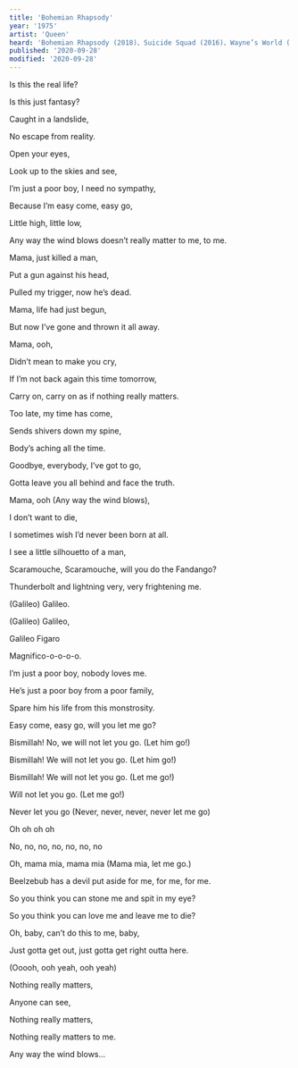 ```yaml
---
title: 'Bohemian Rhapsody'
year: '1975'
artist: 'Queen'
heard: 'Bohemian Rhapsody (2018)、Suicide Squad (2016)、Wayne’s World (1992)'
published: '2020-09-28'
modified: '2020-09-28'
---
```


<LyricSection>

Is this the real life?

Is this just fantasy?

Caught in a landslide,

No escape from reality.

</LyricSection>

<LyricSection>

Open your eyes,

Look up to the skies and see,

I&rsquo;m just a poor boy, I need no sympathy,

Because I&rsquo;m easy come, easy go,

Little high, little low,

Any way the wind blows doesn&rsquo;t really matter to me, to me.

</LyricSection>

<LyricSection>

Mama, just killed a man,

Put a gun against his head,

Pulled my trigger, now he&rsquo;s dead.

Mama, life had just begun,

But now I&rsquo;ve gone and thrown it all away.

</LyricSection>

<LyricSection>

Mama, ooh,

Didn&rsquo;t mean to make you cry,

If I&rsquo;m not back again this time tomorrow,

Carry on, carry on as if nothing really matters.

</LyricSection>

<LyricSection>

Too late, my time has come,

Sends shivers down my spine,

Body&rsquo;s aching all the time.

Goodbye, everybody, I&rsquo;ve got to go,

Gotta leave you all behind and face the truth.

</LyricSection>

<LyricSection>

Mama, ooh (Any way the wind blows),

I don&rsquo;t want to die,

I sometimes wish I&rsquo;d never been born at all.

</LyricSection>

<LyricSection>

I see a little silhouetto of a man,

Scaramouche, Scaramouche, will you do the Fandango?

Thunderbolt and lightning very, very frightening me.

(Galileo) Galileo.

(Galileo) Galileo,

Galileo Figaro

Magnifico-o-o-o-o.

</LyricSection>

<LyricSection>

I&rsquo;m just a poor boy, nobody loves me.

He&rsquo;s just a poor boy from a poor family,

Spare him his life from this monstrosity.

</LyricSection>

<LyricSection>

Easy come, easy go, will you let me go?

Bismillah! No, we will not let you go. (Let him go!)

Bismillah! We will not let you go. (Let him go!)

Bismillah! We will not let you go. (Let me go!)

Will not let you go. (Let me go!)

Never let you go (Never, never, never, never let me go)

Oh oh oh oh

No, no, no, no, no, no, no

Oh, mama mia, mama mia (Mama mia, let me go.)

Beelzebub has a devil put aside for me, for me, for me.

</LyricSection>

<LyricSection>

So you think you can stone me and spit in my eye?

So you think you can love me and leave me to die?

Oh, baby, can&rsquo;t do this to me, baby,

Just gotta get out, just gotta get right outta here.

</LyricSection>

<LyricSection>

(Ooooh, ooh yeah, ooh yeah)

</LyricSection>

<LyricSection>

Nothing really matters,

Anyone can see,

Nothing really matters,

Nothing really matters to me.

</LyricSection>

<LyricSection>

Any way the wind blows...

</LyricSection>
